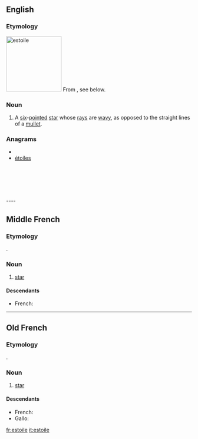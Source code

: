 ==English==

===Etymology===
[[Image:Héraldique meuble Estoile.svg|thumb|150px|estoile]]
From {{etyl|fro}}, see below.

===Noun===
{{en-noun}}

# {{heraldiccharge}} A [[six]]-[[pointed]] [[star]] whose [[rays]] are [[wavy]], as opposed to the straight lines of a [[mullet]].

===Anagrams===
* {{alphagram|eeilost}}
* [[étoiles#English|étoiles]]

<br />
<br />
<br />
<br />
<br />
----

==Middle French==

===Etymology===
{{etyl|la|frm}} {{term|stella|lang=la}}.

===Noun===
{{frm-noun|f|s}}

# [[star]]

====Descendants====
* French: {{l|fr|étoile}}

----

==Old French==

===Etymology===
{{etyl|la|fro}} {{term|stella|lang=la}}.

===Noun===
{{fro-noun|f}}

# [[star]]

====Descendants====
* French: {{l|fr|étoile}}
* Gallo: {{l|roa-gal|esteill}}

[[fr:estoile]]
[[it:estoile]]